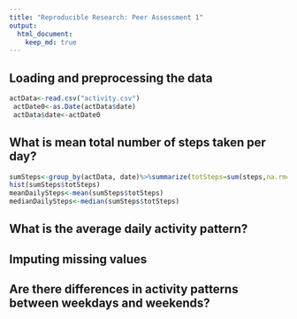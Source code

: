 ```yaml
---
title: "Reproducible Research: Peer Assessment 1"
output: 
  html_document:
    keep_md: true
---
```



## Loading and preprocessing the data
```r
actData<-read.csv("activity.csv")
 actDate0<-as.Date(actData$date)
 actData$date<-actDate0
```

## What is mean total number of steps taken per day?
```r
sumSteps<-group_by(actData, date)%>%summarize(totSteps=sum(steps,na.rm=TRUE))
hist(sumSteps$totSteps)
meanDailySteps<-mean(sumSteps$totSteps)
medianDailySteps<-median(sumSteps$totSteps)
```


## What is the average daily activity pattern?



## Imputing missing values



## Are there differences in activity patterns between weekdays and weekends?
